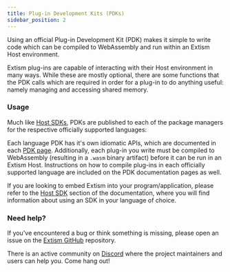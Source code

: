 ```yaml
---
title: Plug-in Development Kits (PDKs)
sidebar_position: 2
---
```



Using an official Plug-in Development Kit (PDK) makes it simple to write code which can be compiled to WebAssembly and run within an Extism Host environment. 

Extism plug-ins are capable of interacting with their Host environment in many ways. While these are mostly optional, there are some functions that the PDK calls which are required in order for a plug-in to do anything useful: namely managing and accessing shared memory.

### Usage

Much like [Host SDKs](/docs/concepts/host-sdk), PDKs are published to each of the package managers for the respective officially supported languages:

<div class="sdk-quickstart">
    <PDKLogoLinks />
</div>

Each language PDK has it's own idiomatic APIs, which are documented in each [PDK page](/docs/category/write-a-plug-in). Additionally, each plug-in you write must be compiled to WebAssembly (resulting in a `.wasm` binary artifact) before it can be run in an Extism Host. Instructions on how to compile plug-ins in each officially supported language are included on the PDK documentation pages as well. 

If you are looking to embed Extism into your program/application, please refer to the [Host SDK](/docs/concepts/host-sdk) section of the documentation, where you will find information about using an SDK in your language of choice.

### Need help?

If you've encountered a bug or think something is missing, please open an issue on the [Extism GitHub](https://github.com/extism/extism) repository.

There is an active community on [Discord](https://discord.gg/cx3usBCWnc) where the project maintainers and users can help you. Come hang out!

